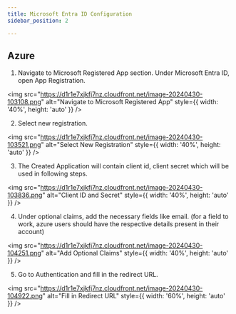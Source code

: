 ```yaml
---
title: Microsoft Entra ID Configuration
sidebar_position: 2

---
```




## Azure

1. Navigate to Microsoft Registered App section. Under Microsoft Entra ID, open App Registration.

<img src="https://d1r1e7xjkfj7nz.cloudfront.net/image-20240430-103108.png" alt="Navigate to Microsoft Registered App" style={{ width: '40%', height: 'auto' }} />

2. Select new registration.

<img src="https://d1r1e7xjkfj7nz.cloudfront.net/image-20240430-103521.png" alt="Select New Registration" style={{ width: '40%', height: 'auto' }} />

3. The Created Application will contain client id, client secret which will be used in following steps.

<img src="https://d1r1e7xjkfj7nz.cloudfront.net/image-20240430-103836.png" alt="Client ID and Secret" style={{ width: '40%', height: 'auto' }} />

4. Under optional claims, add the necessary fields like email. (for a field to work, azure users should have the respective details present in their account)

<img src="https://d1r1e7xjkfj7nz.cloudfront.net/image-20240430-104251.png" alt="Add Optional Claims" style={{ width: '40%', height: 'auto' }} />

5. Go to Authentication and fill in the redirect URL.

<img src="https://d1r1e7xjkfj7nz.cloudfront.net/image-20240430-104922.png" alt="Fill in Redirect URL" style={{ width: '60%', height: 'auto' }} />

